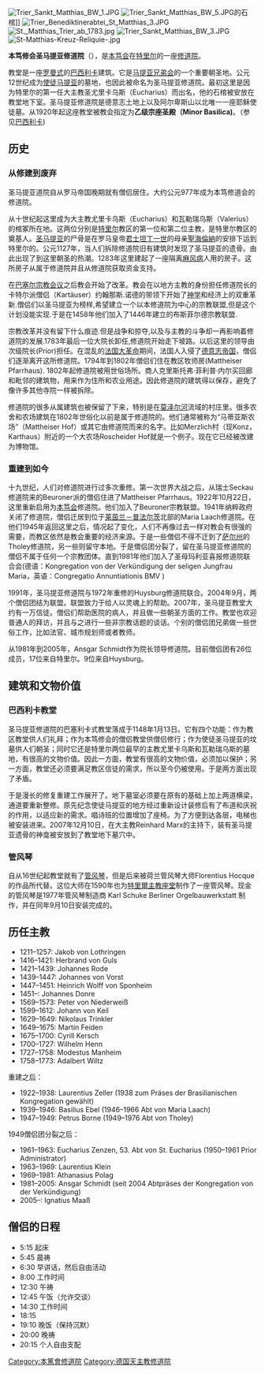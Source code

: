 [[File:Trier_Sankt_Matthias_BW_1.JPG|thumb]]
[[File:Trier_Sankt_Matthias_BW_5.JPG|thumb]]的石棺]]
[[File:Trier_Benediktinerabtei_St_Matthias_3.JPG|thumb]]
[[File:St._Matthias_Trier_ab_1783.jpg|thumb]]
[[File:Trier_Sankt_Matthias_BW_3.JPG|thumb]]
[[File:St-Matthias-Kreuz-Reliquie-.jpg|thumb]]

'''本笃修会圣马提亚修道院'''（{{lang-de|'''Benediktinerabtei St. Matthias'''}}），是[[本笃会|本笃会]]在[[特里尔|特里尔]]的一座[[修道院|修道院]]。

教堂是一座[[罗曼式建筑|罗曼式]]的[[巴西利卡|巴西利卡]]建筑。它是[[马提亚兄弟会|马提亚兄弟会]]的一个重要朝圣地。公元12世纪成为[[使徒|使徒]][[馬提亞|马提亚]]的墓地，也因此被命名为圣马提亚修道院。最初这里是因为特里尔的第一任大主教圣尤里卡乌斯（Eucharius）而出名，他的石棺被安放在教堂地下室。圣马提亚修道院是德意志土地上以及阿尔卑斯山以北唯一一座耶稣使徒墓。从1920年起这座教堂被教会指定为'''乙级宗座圣殿（Minor Basilica)'''。（参见[[巴西利卡|巴西利卡]])

== 历史 ==
=== 从修建到废弃 ===
圣马提亚道院自从罗马帝国晚期就有僧侣居住。大约公元977年成为本笃修道会的修道院。

从十世纪起这里成为大主教尤里卡乌斯（Eucharius）和瓦勒瑞乌斯（Valerius）的棺冢所在地。这两位分别是[[特里尔|特里尔]]教区的第一位和第二位主教，是特里尔教区的奠基人。[[馬提亞|圣马提亚]]的尸骨是在罗马皇帝[[君士坦丁一世|君士坦丁一世]]的母亲[[聖海倫納|聖海倫納]]的安排下运到特里尔的。公元1127年，当人们拆除修道院旧有建筑时发现了圣马提亚的遗骨。由此出现了到这里朝圣的热潮。1283年这里建起了一座隔离[[麻风病|麻风病]]人用的房子。这所房子从属于修道院并且从修道院获取资金支持。

在[[巴塞尔宗教会议|巴塞尔宗教会议]]之后教会开始了改革。教会在以地方主教的身份担任修道院长的卡特尔派僧侣（Kartäuser）约翰那斯.诺德的带领下开始了[[神学|神学]]和经济上的双重革新.僧侣们以圣马提亚为榜样,希望建立一个以本修道院为中心的宗教联盟,但是这个计划没能实现.于是在1458年他们加入了1446年建立的布斯菲尔德宗教联盟.

宗教改革并没有留下什么痕迹.但是战争和掠夺,以及与主教的斗争却一再影响着修道院的发展.1783年最后一位大院长卸任,修道院开始走下坡路。以后这里的领导由次级院长(Prior)担任。在混乱的[[法国大革命|法国大革命]]期间，法国人入侵了[[德意志帝国|德意志帝国]]，僧侣们逐渐离开这所修道院。1794年到1802年僧侣们住在教区牧师房(Mattheiser Pfarrhaus). 1802年起修道院被用世俗场所。商人克里斯托弗·菲利普·内尔买回廊和毗邻的建筑物，用来作为住所和农业用途。因此修道院的建筑得以保存，避免了像许多其他寺院一样被拆除。

修道院的很多从属建筑也被保留了下来，特别是在[[摩泽尔河|莫泽尔河]]流域的村庄里。很多农舍和农场建筑在1802年世俗化以前是属于修道院的。他们通常被称为“马蒂亚斯农场”（Mattheiser Hof）或其它由修道院而来的名字。比如Merzlich村（现Konz，Karthaus）附近的一个大农场Roscheider Hof就是一个例子。现在它已经被改建为博物馆。

=== 重建到如今 ===
十九世纪，人们对修道院进行过多次重修。第一次世界大战之后，从瑞士Seckau修道院来的Beuroner派的僧侣住进了Mattheiser Pfarrhaus。1922年10月22日，这里重新启用为[[本笃会|本笃会]]修道院。他们加入了Beuroner宗教联盟。1941年纳粹政府关闭了修道院，僧侣迁居到位于[[莱茵兰－普法尔茨|莱茵兰－普法尔茨]]北部的Maria Laach修道院。在他们1945年返回这里之后，情况起了变化，人们不再像过去一样对教会有很强的需要，而教区依然是教会重要的经济来源。于是一些僧侣不得不迁到了[[萨尔州|萨尔州]]的Tholey修道院，另一些则留守本地。于是僧侣团分裂了，留在圣马提亚修道院的僧侣不属于任何一个宗教团体。直到1981年他们加入了圣母玛利亚喜报修道院联合会(德语：Kongregation von der Verkündigung der seligen Jungfrau Maria，英语：Congregatio Annuntiationis BMV )

1991年，圣马提亚修道院与1972年重修的Huysburg修道院联合。2004年9月，两个僧侣团结为联盟。联盟致力于给人以灵魂上的帮助。2007年，圣马提亚教堂大约有一万信徒。僧侣们帮助医院的病人，并且做一些朝圣方面的工作。教堂也欢迎普通人的拜访，并且与之进行一些非宗教话题的谈话。个别的僧侣团兄弟做一些世俗工作，比如法官、城市规划师或者教师。

从1981年到2005年，Ansgar Schmidt作为院长领导修道院。目前僧侣团有26位成员，17位来自特里尔。9位来自Huysburg。

== 建筑和文物价值 ==
=== 巴西利卡教堂 ===
圣马提亚修道院的巴塞利卡式教堂落成于1148年1月13日。它有四个功能：作为教区教堂供人们礼拜；作为本笃修会的僧侣教堂供僧侣修行；作为使徒圣马提亚的坟墓供人们朝圣；同时它还是特里尔两位最早的主教尤里卡乌斯和瓦勒瑞乌斯的墓地，有很高的文物价值。因此一方面，教堂有很高的文物价值，必须加以保护；另一方面，教堂还必须要满足教区信徒的需求，所以至今仍被使用。于是两方面出现了矛盾。

于是漫长的修复重建工作展开了。地下墓室必须要在原有的基础上加上两道横梁，通道要重新整修。原先纪念使徒马提亚的地方经过重新设计装修后有了布道和庆祝的作用，以适应新的需求。唱诗班的位置增加了座椅。为了方便到达各层，电梯也被安装进来。2007年12月10日，在大主教Reinhard Marx的主持下，装有圣马提亚遗骨的神龛被安放到了教堂地下墓穴中。

=== 管风琴 ===
自从16世纪起教堂就有了[[管风琴|管风琴]]，但是后来被荷兰管风琴大师Florentius Hocque 的作品所代替。这位大师在1590年也为[[特里爾主教座堂|特里爾主教座堂]]制作了一座管风琴。现金的管风琴是1977年管风琴制造商 Karl Schuke Berliner Orgelbauwerkstatt 制作，并在同年9月10日安装完成的。

== 历任主教 ==
* 1211–1257: Jakob von Lothringen
* 1416–1421: Herbrand von Guls
* 1421–1439: Johannes Rode
* 1439–1447: Johannes von Vorst
* 1447–1451: Heinrich Wolff von Sponheim
* 1451–: Johannes Donre
* 1569–1573: Peter von Niederweiß
* 1599–1612: Johann von Keil
* 1629–1649: Nikolaus Trinkler
* 1649–1675: Martin Feiden
* 1675–1700: Cyrill Kersch
* 1700–1727: Wilhelm Henn
* 1727–1758: Modestus Manheim
* 1758–1773: Adalbert Wiltz
重建之后：
* 1922–1938: Laurentius Zeller (1938 zum Präses der Brasilianischen Kongregation gewählt)
* 1939–1946: Basilius Ebel (1946–1966 Abt von Maria Laach)
* 1947–1949: Petrus Borne (1949–1976 Abt von Tholey)
1949僧侣团分裂之后：
* 1961–1963: Eucharius Zenzen, 53. Abt von St. Eucharius (1950–1961 Prior Administrator)
* 1963–1969: Laurentius Klein
* 1969–1981: Athanasius Polag
* 1981–2005: Ansgar Schmidt (seit 2004 Abtpräses der Kongregation von der Verkündigung)
* 2005–: Ignatius Maaß

== 僧侣的日程 ==
* 5:15 起床
* 5:45 晨祷
* 6:30 早讲话，然后自由活动
* 8:00 工作时间
* 12:30 午祷
* 12:45 午饭（允许交谈）
* 14:30 工作时间
* 18:15
* 19:10 晚饭（保持沉默）
* 20:00 晚祷
* 20:15 个人自由支配

[[Category:本篤會修道院|Category:本篤會修道院]]
[[Category:德国天主教修道院|Category:德国天主教修道院]]